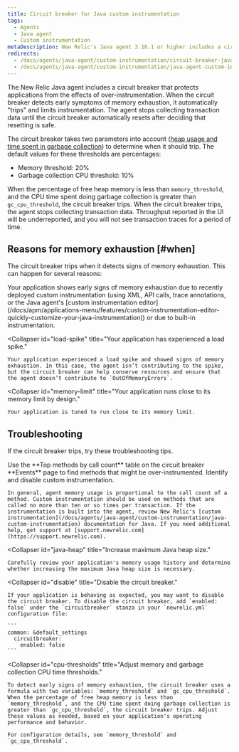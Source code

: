 ```yaml
---
title: Circuit breaker for Java custom instrumentation
tags:
  - Agents
  - Java agent
  - Custom instrumentation
metaDescription: New Relic's Java agent 3.16.1 or higher includes a circuit breaker that "trips" to protect apps from the effects of over-instrumentation.
redirects:
  - /docs/agents/java-agent/custom-instrumentation/circuit-breaker-java-custom-instrumentation
  - /docs/agents/java-agent/custom-instrumentation/java-agent-custom-instrumentation-circuit-breaker
---
```


The New Relic Java agent includes a circuit breaker that protects applications from the effects of over-instrumentation. When the circuit breaker detects early symptoms of memory exhaustion, it automatically "trips" and limits instrumentation. The agent stops collecting transaction data until the circuit breaker automatically resets after deciding that resetting is safe.

The circuit breaker takes two parameters into account ([heap usage and time spent in garbage collection](#cpu-thresholds)) to determine when it should trip. The default values for these thresholds are percentages:

* Memory threshold: 20%
* Garbage collection CPU threshold: 10%

When the percentage of free heap memory is less than `memory_threshold`, and the CPU time spent doing garbage collection is greater than `gc_cpu_threshold`, the circuit breaker trips. When the circuit breaker trips, the agent stops collecting transaction data. Throughput reported in the <InlinePopup type="apm" /> UI will be underreported, and you will not see transaction traces for a period of time.

## Reasons for memory exhaustion [#when]

The circuit breaker trips when it detects signs of memory exhaustion. This can happen for several reasons:

<CollapserGroup>
  <Collapser
    id="over-instrumented"
    title="Your application is over-instrumented."
  >
    Your application shows early signs of memory exhaustion due to recently deployed custom instrumentation (using XML, API calls, trace annotations, or the Java agent's [custom instrumentation editor](/docs/apm/applications-menu/features/custom-instrumentation-editor-quickly-customize-your-java-instrumentation)) or due to built-in instrumentation.
  </Collapser>

  <Collapser
    id="load-spike"
    title="Your application has experienced a load spike."
  >
    Your application experienced a load spike and showed signs of memory exhaustion. In this case, the agent isn’t contributing to the spike, but the circuit breaker can help conserve resources and ensure that the agent doesn’t contribute to `OutOfMemoryErrors`.
  </Collapser>

  <Collapser
    id="memory-limit"
    title="Your application runs close to its memory limit by design."
  >
    Your application is tuned to run close to its memory limit.
  </Collapser>
</CollapserGroup>

## Troubleshooting

If the circuit breaker trips, try these troubleshooting tips.

<CollapserGroup>
  <Collapser
    id="disable"
    title="Identify and disable instrumentation."
  >
    Use the **Top methods by call count** table on the circuit breaker **Events** page to find methods that might be over-instrumented. Identify and disable custom instrumentation.

    In general, agent memory usage is proportional to the call count of a method. Custom instrumentation should be used on methods that are called no more than ten or so times per transaction. If the instrumentation is built into the agent, review New Relic's [custom instrumentation](/docs/agents/java-agent/custom-instrumentation/java-custom-instrumentation) documentation for Java. If you need additional help, get support at [support.newrelic.com](https://support.newrelic.com).
  </Collapser>

  <Collapser
    id="java-heap"
    title="Increase maximum Java heap size."
  >
    Carefully review your application's memory usage history and determine whether increasing the maximum Java heap size is necessary.
  </Collapser>

  <Collapser
    id="disable"
    title="Disable the circuit breaker."
  >
    If your application is behaving as expected, you may want to disable the circuit breaker. To disable the circuit breaker, add `enabled: false` under the `circuitbreaker` stanza in your `newrelic.yml` configuration file:

    ```
    common: &default_settings​
      circuitbreaker:
        enabled: false
    ```
  </Collapser>

  <Collapser
    id="cpu-thresholds"
    title="Adjust memory and garbage collection CPU time thresholds."
  >
    To detect early signs of memory exhaustion, the circuit breaker uses a formula with two variables: `memory_threshold` and `gc_cpu_threshold`. When the percentage of free heap memory is less than `memory_threshold`, and the CPU time spent doing garbage collection is greater than `gc_cpu_threshold`, the circuit breaker trips. Adjust these values as needed, based on your application's operating performance and behavior.

    For configuration details, see `memory_threshold` and `gc_cpu_threshold`.
  </Collapser>
</CollapserGroup>
